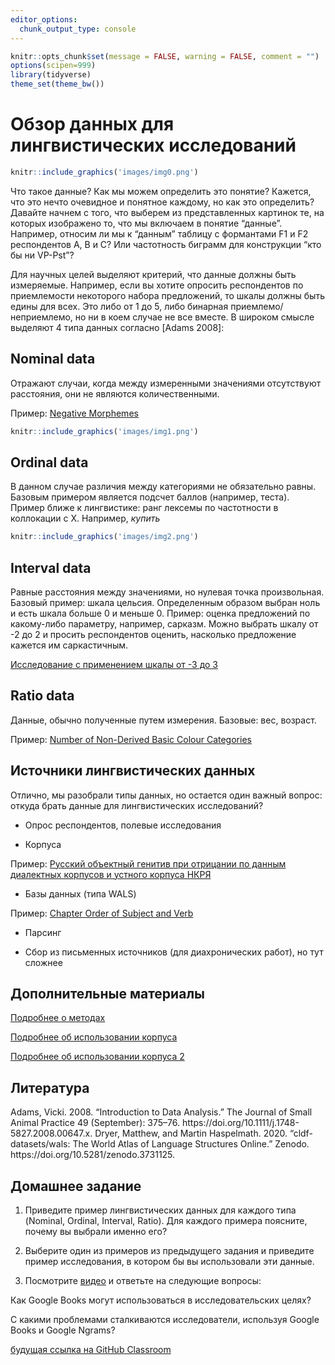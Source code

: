 ```yaml
---
editor_options: 
  chunk_output_type: console
---
```


```r
knitr::opts_chunk$set(message = FALSE, warning = FALSE, comment = "")
options(scipen=999)
library(tidyverse)
theme_set(theme_bw())
```

# Обзор данных для лингвистических исследований

```r
knitr::include_graphics('images/img0.png')
```

Что такое данные? Как мы можем определить это понятие? Кажется, что это нечто очевидное и понятное каждому, но как это определить? Давайте начнем с того, что выберем из представленных картинок те, на которых изображено то, что мы включаем в понятие “данные”. Например, относим ли мы к “данным” таблицу с формантами F1 и F2 респондентов A, B и C? Или частотность биграмм для конструкции “кто бы ни VP-Pst”? 

Для научных целей выделяют критерий, что данные должны быть измеряемые. Например, если вы хотите опросить респондентов по приемлемости некоторого набора предложений, то шкалы должны быть едины для всех. Это либо от 1 до 5, либо бинарная приемлемо/неприемлемо, но ни в коем случае не все вместе. 
В широком смысле выделяют 4 типа данных согласно [Adams 2008]:

## Nominal data
Отражают случаи, когда между измеренными значениями отсутствуют расстояния, они не являются количественными. 

Пример: [Negative Morphemes](https://wals.info/feature/112A#2/19.3/152.9)

```r
knitr::include_graphics('images/img1.png')
```

## Ordinal data
В данном случае различия между категориями не обязательно равны. Базовым примером является подсчет баллов (например, теста).
Пример ближе к лингвистике: ранг лексемы по частотности в коллокации с X.
Например, *купить*
```r
knitr::include_graphics('images/img2.png')
```

## Interval data
Равные расстояния между значениями, но нулевая точка произвольная. Базовый пример: шкала цельсия. Определенным образом выбран ноль и есть шкала больше 0 и меньше 0.
Пример: оценка предложений по какому-либо параметру, например, сарказм. Можно выбрать шкалу от -2 до 2 и просить респондентов оценить, насколько предложение кажется им саркастичным.

[Исследование с применением шкалы от -3 до 3](https://aclanthology.org/D19-1630.pdf)

## Ratio data
Данные, обычно полученные путем измерения. Базовые: вес, возраст.

Пример: [Number of Non-Derived Basic Colour Categories](https://wals.info/feature/132A#2/32.5/151.9)

## Источники лингвистических данных
Отлично, мы разобрали типы данных, но остается один важный вопрос: откуда брать данные для лингвистических исследований?

* Опрос респондентов, полевые исследования

* Корпуса

Пример: [Русский объектный генитив при отрицании по данным диалектных корпусов и устного корпуса НКРЯ](https://vja.ruslang.ru/ru/archive/2020-4/25-54)

* Базы данных (типа WALS)

Пример: [Chapter Order of Subject and Verb](http://wals.info/chapter/82)

* Парсинг

* Сбор из письменных источников (для диахронических работ), но тут сложнее

## Дополнительные материалы
[Подробнее о методах](https://www.krugosvet.ru/enc/gumanitarnye_nauki/lingvistika/METODOLOGIYA_LINGVISTIKI.html)

[Подробнее об использовании корпуса](https://ruscorpora.ru/media/uploads/2022/04/21/k2.pdf)

[Подробнее об использовании корпуса 2](https://ruscorpora.ru/media/uploads/2022/04/21/r29.pdf)

## Литература
Adams, Vicki. 2008. “Introduction to Data Analysis.” The Journal of Small Animal Practice 49 (September): 375–76. https://doi.org/10.1111/j.1748-5827.2008.00647.x.
Dryer, Matthew, and Martin Haspelmath. 2020. “cldf-datasets/wals: The World Atlas of Language Structures Online.” Zenodo. https://doi.org/10.5281/zenodo.3731125.

## Домашнее задание 
1. Приведите пример лингвистических данных для каждого типа (Nominal, Ordinal, Interval, Ratio). Для каждого примера поясните, почему вы выбрали именно его? 

2. Выберите один из примеров из предыдущего задания и приведите пример исследования, в котором бы вы использовали эти данные.

3. Посмотрите [видео](https://postnauka.ru/video/86731) и ответьте на следующие вопросы: 

Как Google Books могут использоваться в исследовательских целях?
  
С какими проблемами сталкиваются исследователи, используя Google Books и Google Ngrams?
  
[будущая ссылка на GitHub Classroom](https://ustera.github.io/getting_corpus_data/обзор-данных-для-лингвистических-исследований.html)
